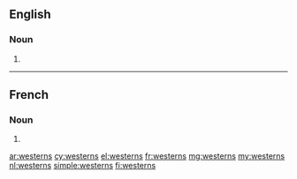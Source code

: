 ==English==

===Noun===
{{head|en|plural}}

# {{plural of|western|lang=en}}

----

==French==

===Noun===
{{head|fr|plural|g=m}}

# {{plural of|western|lang=fr}}

[[ar:westerns]]
[[cy:westerns]]
[[el:westerns]]
[[fr:westerns]]
[[mg:westerns]]
[[my:westerns]]
[[nl:westerns]]
[[simple:westerns]]
[[fi:westerns]]